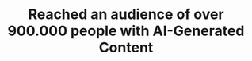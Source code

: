 ---
title: "Reached an audience of over 900.000 people with AI-Generated Content"
publishedAt: "2024-04-08"
images:
  - "/images/projects/project-01/video-01.mp4"
---